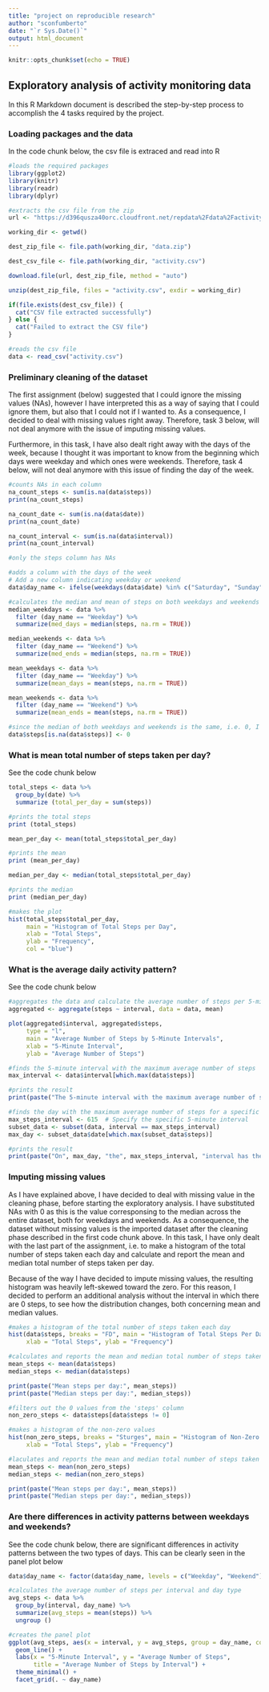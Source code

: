 ```yaml
---
title: "project on reproducible research"
author: "sconfumberto"
date: "`r Sys.Date()`"
output: html_document
---
```


```r
knitr::opts_chunk$set(echo = TRUE)
```

## Exploratory analysis of activity monitoring data

In this R Markdown document is described the step-by-step process to accomplish the 4 tasks required by the project.

### Loading packages and the data
In the code chunk below, the csv file is extraced and read into R

```r

#loads the required packages
library(ggplot2)
library(knitr)
library(readr)
library(dplyr)

#extracts the csv file from the zip 
url <- "https://d396qusza40orc.cloudfront.net/repdata%2Fdata%2Factivity.zip"

working_dir <- getwd()

dest_zip_file <- file.path(working_dir, "data.zip")

dest_csv_file <- file.path(working_dir, "activity.csv")

download.file(url, dest_zip_file, method = "auto")

unzip(dest_zip_file, files = "activity.csv", exdir = working_dir)

if(file.exists(dest_csv_file)) {
  cat("CSV file extracted successfully")
} else {
  cat("Failed to extract the CSV file")
}

#reads the csv file
data <- read_csv("activity.csv")
```

### Preliminary cleaning of the dataset
The first assignment (below) suggested that I could ignore the missing values (NAs), however I have interpreted this as a way of saying that I could ignore them, but also that I could not if I wanted to. As a consequence, I decided to deal with missing values right away. Therefore, task 3 below, will not deal anymore with the issue of imputing missing values.

Furthermore, in this task, I have also dealt right away with the days of the week, because I thought it was important to know from the beginning which days were weekday and which ones were weekends. Therefore, task 4 below, will not deal anymore with this issue of finding the day of the week.

```r
#counts NAs in each column
na_count_steps <- sum(is.na(data$steps))
print(na_count_steps)

na_count_date <- sum(is.na(data$date))
print(na_count_date)

na_count_interval <- sum(is.na(data$interval))
print(na_count_interval)

#only the steps column has NAs

#adds a column with the days of the week
# Add a new column indicating weekday or weekend
data$day_name <- ifelse(weekdays(data$date) %in% c("Saturday", "Sunday"), "Weekend", "Weekday")

#calculates the median and mean of steps on both weekdays and weekends
median_weekdays <- data %>%
  filter (day_name == "Weekday") %>%
  summarize(med_days = median(steps, na.rm = TRUE))

median_weekends <- data %>%
  filter (day_name == "Weekend") %>%
  summarize(med_ends = median(steps, na.rm = TRUE))

mean_weekdays <- data %>%
  filter (day_name == "Weekday") %>%
  summarize(mean_days = mean(steps, na.rm = TRUE))

mean_weekends <- data %>%
  filter (day_name == "Weekend") %>%
  summarize(mean_ends = mean(steps, na.rm = TRUE))

#since the median of both weekdays and weekends is the same, i.e. 0, I substitute 0 for NAs in the whole steps column
data$steps[is.na(data$steps)] <- 0
```

### What is mean total number of steps taken per day?
See the code chunk below

```r
total_steps <- data %>%
  group_by(date) %>%
  summarize (total_per_day = sum(steps))

#prints the total steps
print (total_steps)

mean_per_day <- mean(total_steps$total_per_day)

#prints the mean
print (mean_per_day)

median_per_day <- median(total_steps$total_per_day)

#prints the median
print (median_per_day)

#makes the plot
hist(total_steps$total_per_day, 
     main = "Histogram of Total Steps per Day",
     xlab = "Total Steps",
     ylab = "Frequency",
     col = "blue")
```

### What is the average daily activity pattern?
See the code chunk below

```r
#aggregates the data and calculate the average number of steps per 5-minute interval
aggregated <- aggregate(steps ~ interval, data = data, mean)

plot(aggregated$interval, aggregated$steps,
     type = "l",
     main = "Average Number of Steps by 5-Minute Intervals",
     xlab = "5-Minute Interval",
     ylab = "Average Number of Steps")

#finds the 5-minute interval with the maximum average number of steps
max_interval <- data$interval[which.max(data$steps)]

#prints the result
print(paste("The 5-minute interval with the maximum average number of steps is:", max_interval))

#finds the day with the maximum average number of steps for a specific interval
max_steps_interval <- 615  # Specify the specific 5-minute interval
subset_data <- subset(data, interval == max_steps_interval)
max_day <- subset_data$date[which.max(subset_data$steps)]

#prints the result
print(paste("On", max_day, "the", max_steps_interval, "interval has the maximum average number of steps."))
```

### Imputing missing values
As I have explained above, I have decided to deal with missing value in the cleaning phase, before starting the exploratory analysis.
I have substituted NAs with 0 as this is the value corresponsing to the median across the entire dataset, both for weekdays and weekends.
As a consequence, the dataset without missing values is the imported dataset after the cleaning phase described in the first code chunk above.
In this task, I have only dealt with the last part of the assignment, i.e. to make a histogram of the total number of steps taken each day and calculate and report the mean and median total number of steps taken per day.

Because of the way I have decided to impute missing values, the resulting histogram was heavily left-skewed toward the zero. For this reason, I decided to perform an additional analysis without the interval in which there are 0 steps, to see how the distribution changes, both concerning mean and median values.

```r
#makes a histogram of the total number of steps taken each day
hist(data$steps, breaks = "FD", main = "Histogram of Total Steps Per Day",
     xlab = "Total Steps", ylab = "Frequency")

#calculates and reports the mean and median total number of steps taken per day
mean_steps <- mean(data$steps)
median_steps <- median(data$steps)

print(paste("Mean steps per day:", mean_steps))
print(paste("Median steps per day:", median_steps))

#filters out the 0 values from the 'steps' column
non_zero_steps <- data$steps[data$steps != 0]

#makes a histogram of the non-zero values
hist(non_zero_steps, breaks = "Sturges", main = "Histogram of Non-Zero Steps Per Day",
     xlab = "Total Steps", ylab = "Frequency")

#laculates and reports the mean and median total number of steps taken per day
mean_steps <- mean(non_zero_steps)
median_steps <- median(non_zero_steps)

print(paste("Mean steps per day:", mean_steps))
print(paste("Median steps per day:", median_steps))
```

### Are there differences in activity patterns between weekdays and weekends?
See the code chunk below, there are significant differences in activity patterns between the two types of days. This can be clearly seen in the panel plot below

```r
data$day_name <- factor(data$day_name, levels = c("Weekday", "Weekend"))

#calculates the average number of steps per interval and day type
avg_steps <- data %>%
  group_by(interval, day_name) %>%
  summarize(avg_steps = mean(steps)) %>%
  ungroup ()

#creates the panel plot
ggplot(avg_steps, aes(x = interval, y = avg_steps, group = day_name, color = day_name)) +
  geom_line() +
  labs(x = "5-Minute Interval", y = "Average Number of Steps",
       title = "Average Number of Steps by Interval") +
  theme_minimal() +
  facet_grid(. ~ day_name)
```
